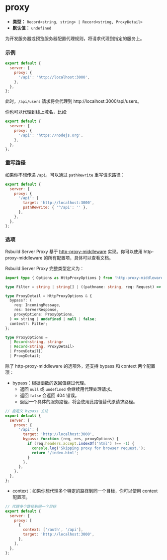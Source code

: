 # proxy

- **类型：** `Record<string, string> | Record<string, ProxyDetail>`
- **默认值：** `undefined`

为开发服务器或预览服务器配置代理规则，将请求代理到指定的服务上。

### 示例

```js
export default {
  server: {
    proxy: {
      '/api': 'http://localhost:3000',
    },
  },
};
```

此时，`/api/users` 请求将会代理到 http://localhost:3000/api/users。

你也可以代理到线上域名，比如:

```js
export default {
  server: {
    proxy: {
      '/api': 'https://nodejs.org',
    },
  },
};
```

### 重写路径

如果你不想传递 `/api`，可以通过 `pathRewrite` 重写请求路径：

```js
export default {
  server: {
    proxy: {
      '/api': {
        target: 'http://localhost:3000',
        pathRewrite: { '^/api': '' },
      },
    },
  },
};
```

### 选项

Rsbuild Server Proxy 基于 [http-proxy-middleware](https://github.com/chimurai/http-proxy-middleware/tree/2.x) 实现。你可以使用 http-proxy-middleware 的所有配置项，具体可以查看文档。

Rsbuild Server Proxy 完整类型定义为：

```ts
import type { Options as HttpProxyOptions } from 'http-proxy-middleware';

type Filter = string | string[] | ((pathname: string, req: Request) => boolean);

type ProxyDetail = HttpProxyOptions & {
  bypass?: (
    req: IncomingMessage,
    res: ServerResponse,
    proxyOptions: ProxyOptions,
  ) => string | undefined | null | false;
  context?: Filter;
};

type ProxyOptions =
  | Record<string, string>
  | Record<string, ProxyDetail>
  | ProxyDetail[]
  | ProxyDetail;
```

除了 http-proxy-middleware 的选项外，还支持 bypass 和 context 两个配置项：

- bypass：根据函数的返回值绕过代理。
  - 返回 `null` 或 `undefined` 会继续用代理处理请求。
  - 返回 `false` 会返回 404 错误。
  - 返回一个具体的服务路径，将会使用此路径替代原请求路径。

```js
// 自定义 bypass 方法
export default {
  server: {
    proxy: {
      '/api': {
        target: 'http://localhost:3000',
        bypass: function (req, res, proxyOptions) {
          if (req.headers.accept.indexOf('html') !== -1) {
            console.log('Skipping proxy for browser request.');
            return '/index.html';
          }
        },
      },
    },
  },
};
```

- context：如果你想代理多个特定的路径到同一个目标，你可以使用 context 配置项。

```js
// 代理多个路径到同一个目标
export default {
  server: {
    proxy: [
      {
        context: ['/auth', '/api'],
        target: 'http://localhost:3000',
      },
    ],
  },
};
```
